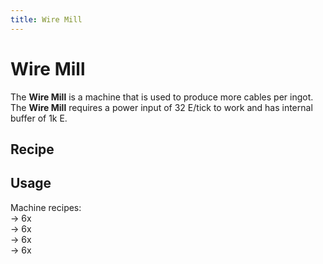 ```yaml
---
title: Wire Mill
---
```


<ItemImage file="wire_mill" alt="Wire Mill" size="200" />

# Wire Mill

The **Wire Mill** is a machine that is used to produce more cables per ingot. The **Wire Mill** requires a power input of 32 E/tick to work and has internal buffer of 1k E.

## Recipe

<CraftingTable recipe="input techreborn:brass_plate techreborn:extractor techreborn:brass_plate input techreborn:electronic_circuit techreborn:basic_machine_frame techreborn:electronic_circuit input techreborn:brass_plate minecraft:piston techreborn:brass_plate output techreborn:wire_mill" />

## Usage

Machine recipes:  
<McItem slug="techreborn:copper_ingot" inline={true}/> → 6x <McItem slug="techreborn:copper_cable" inline={true}/>  
<McItem slug="minecraft:gold_ingot" inline={true}/> → 6x <McItem slug="techreborn:gold_cable" inline={true}/>  
<McItem slug="techreborn:refined_iron_ingot" inline={true}/> → 6x <McItem slug="techreborn:HV_cable" inline={true}/>  
<McItem slug="techreborn:tin_ingot" inline={true}/> → 6x <McItem slug="techreborn:tin_cable" inline={true}/>
